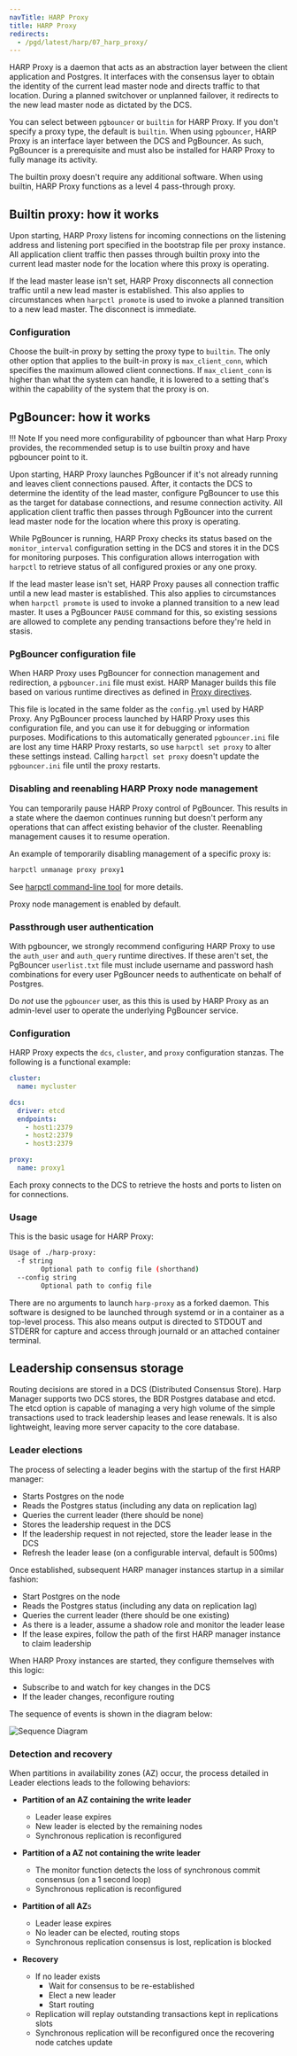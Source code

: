```yaml
---
navTitle: HARP Proxy
title: HARP Proxy
redirects:
  - /pgd/latest/harp/07_harp_proxy/
---
```


HARP Proxy is a daemon that acts as an abstraction layer between the client 
application and Postgres. It interfaces with the consensus layer to obtain the 
identity of the current lead master node and directs traffic to that location. 
During a planned switchover or unplanned failover, it 
redirects to the new lead master node as dictated by the DCS.

You can select between `pgbouncer` or `builtin` for HARP Proxy.  If you don't specify 
a proxy type, the default is `builtin`. When using `pgbouncer`, HARP Proxy is 
an interface layer between the DCS and PgBouncer. As such, PgBouncer is a 
prerequisite and must also be installed for HARP Proxy to 
fully manage its activity.

The builtin proxy doesn't require any additional software. When using builtin, 
HARP Proxy functions as a level 4 pass-through proxy.

## Builtin proxy: how it works

Upon starting, HARP Proxy listens for incoming connections on the listening 
address and listening port specified in the bootstrap file per proxy instance.  
All application client traffic then passes through builtin proxy into the 
current lead master node for the location where this proxy is operating.

If the lead master lease isn't set, HARP Proxy disconnects all 
connection traffic until a new lead master is established. This also applies
to circumstances when `harpctl promote` is used to invoke a planned transition
to a new lead master. The disconnect is immediate.

### Configuration

Choose the built-in proxy by setting the proxy type to `builtin`. The only 
other option that applies to the built-in proxy is `max_client_conn`, which 
specifies the maximum allowed client connections.  If `max_client_conn` is
higher than what the system can handle, it is lowered to a setting
that's within the capability of the system that the proxy is on.

## PgBouncer: how it works

!!! Note
    If you need more configurability of pgbouncer than what Harp Proxy provides,
    the recommended setup is to use builtin proxy and have pgbouncer point to it.

Upon starting, HARP Proxy launches PgBouncer if it's not already running
and leaves client connections paused. After, it contacts the 
DCS to determine the identity of the lead master, configure PgBouncer to use 
this as the target for database connections, and resume connection activity. 
All application client traffic then passes through PgBouncer into the 
current lead master node for the location where this proxy is operating.

While PgBouncer is running, HARP Proxy checks its status based on the 
`monitor_interval` configuration setting in the DCS and stores it in the
DCS for monitoring purposes. This configuration allows interrogation with `harpctl` to
retrieve status of all configured proxies or any one proxy.

If the lead master lease isn't set, HARP Proxy pauses all 
connection traffic until a new lead master is established. This also applies
to circumstances when `harpctl promote` is used to invoke a planned transition
to a new lead master. It uses a PgBouncer `PAUSE` command for this, so existing
sessions are allowed to complete any pending transactions before they're held
in stasis.

### PgBouncer configuration file

When HARP Proxy uses PgBouncer for connection management and redirection, 
a `pgbouncer.ini` file must exist. HARP Manager builds this file based on various
runtime directives as defined in [Proxy directives](04_configuration).

This file is located in the same folder as the `config.yml` used by HARP
Proxy. Any PgBouncer process launched by HARP Proxy uses this configuration
file, and you can use it for debugging or information purposes. Modifications 
to this automatically generated `pgbouncer.ini` file are lost any time
HARP Proxy restarts, so use `harpctl set proxy` to alter these settings
instead. Calling `harpctl set proxy` doesn't update the `pgbouncer.ini` file until the proxy restarts.

### Disabling and reenabling HARP Proxy node management

You can temporarily pause HARP Proxy control of PgBouncer. This 
results in a state where the daemon continues running but doesn't perform any 
operations that can affect existing behavior of the cluster. Reenabling 
management causes it to resume operation.

An example of temporarily disabling management of a specific proxy is:

```bash
harpctl unmanage proxy proxy1
```

See [harpctl command-line tool](08_harpctl) for more details.

Proxy node management is enabled by default.

### Passthrough user authentication

With pgbouncer, we strongly recommend configuring HARP Proxy to use the `auth_user` and 
`auth_query` runtime directives. If these aren't set, the PgBouncer 
`userlist.txt` file must include username and password hash combinations for 
every user PgBouncer needs to authenticate on behalf of Postgres.

Do *not* use the `pgbouncer` user, as this this is used by HARP 
Proxy as an admin-level user to operate the underlying PgBouncer 
service.

### Configuration

HARP Proxy expects the `dcs`, `cluster`, and `proxy` configuration stanzas. The 
following is a functional example:

```yaml
cluster:
  name: mycluster

dcs:
  driver: etcd
  endpoints:
    - host1:2379
    - host2:2379
    - host3:2379

proxy:
  name: proxy1
```
Each proxy connects to the DCS to retrieve the hosts and ports to listen on for connections.

### Usage

This is the basic usage for HARP Proxy:

```bash
Usage of ./harp-proxy:
  -f string
    	Optional path to config file (shorthand)
  --config string
    	Optional path to config file
```

There are no arguments to launch `harp-proxy` as a forked daemon. 
This software is designed to be launched through systemd or in a container 
as a top-level process. This also means output is directed to STDOUT and STDERR
for capture and access through journald or an attached container terminal.

## Leadership consensus storage

Routing decisions are stored in a DCS (Distributed Consensus Store). Harp Manager supports two DCS stores, the BDR Postgres database and etcd. The etcd option is capable of managing a very high volume of the simple transactions used to track leadership leases and lease renewals. It is also lightweight, leaving more server capacity to the core database.

### Leader elections

The process of selecting a leader begins with the startup of the first HARP manager:

* Starts Postgres on the node
* Reads the Postgres status (including any data on replication lag)
* Queries the current leader (there should be none)
* Stores the leadership request in the DCS
* If the leadership request in not rejected, store the leader lease in the DCS
* Refresh the leader lease (on a configurable interval, default is 500ms)

Once established, subsequent HARP manager instances startup in a similar fashion:

* Start Postgres on the node
* Reads the Postgres status (including any data on replication lag)
* Queries the current leader (there should be one existing)
* As there is a leader, assume a shadow role and monitor the leader lease
* If the lease expires, follow the path of the first HARP manager instance to claim leadership

When HARP Proxy instances are started, they configure themselves with this logic:

* Subscribe to and watch for key changes in the DCS
* If the leader changes, reconfigure routing

The sequence of events is shown in the diagram below:

![Sequence Diagram](images/HARPsequencediagram.png)

### Detection and recovery

When partitions in availability zones (AZ) occur, the process detailed in Leader elections leads to the following behaviors:

* **Partition of an AZ containing the write leader**
  * Leader lease expires
  * New leader is elected by the remaining nodes
  * Synchronous replication is reconfigured


* **Partition of a AZ not containing the write leader**
  * The monitor function detects the loss of synchronous commit consensus (on a 1 second loop)
  * Synchronous replication is reconfigured


* **Partition of all AZ**s
  * Leader lease expires
  * No leader can be elected, routing stops
  * Synchronous replication consensus is lost, replication is blocked


* **Recovery**
  * If no leader exists
    * Wait for consensus to be re-established
    * Elect a new leader
    * Start routing
  * Replication will replay outstanding transactions kept in replications slots
  * Synchronous replication will be reconfigured once the recovering node catches update


